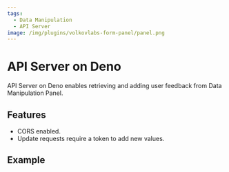```yaml
---
tags:
  - Data Manipulation
  - API Server
image: /img/plugins/volkovlabs-form-panel/panel.png
---
```



# API Server on Deno

API Server on Deno enables retrieving and adding user feedback from Data Manipulation Panel.

## Features

- CORS enabled.
- Update requests require a token to add new values.

## Example

<Code
  url="https://github.com/VolkovLabs/volkovlabs-form-panel/blob/main/server-deno/server.ts"
  language="js"
/>
